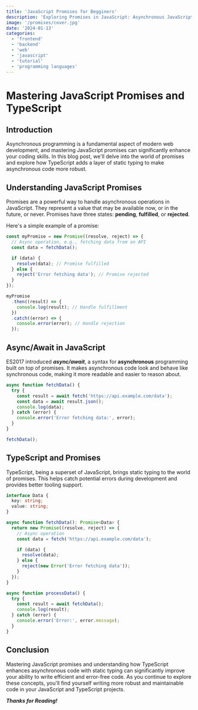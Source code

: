 ```yaml
---
title: 'JavaScript Promises for Begginers'
description: 'Exploring Promises in JavaScript: Asynchronous JavaScript'
image: '/promises/cover.jpg'
date: '2024-01-13'
categories:
  - 'frontend'
  - 'backend'
  - 'web'
  - 'javascript'
  - 'tutorial'
  - 'programming languages'
---
```


# Mastering JavaScript Promises and TypeScript

## Introduction

Asynchronous programming is a fundamental aspect of modern web development, and mastering JavaScript promises can significantly enhance your coding skills. In this blog post, we'll delve into the world of promises and explore how TypeScript adds a layer of static typing to make asynchronous code more robust.

## Understanding JavaScript Promises

Promises are a powerful way to handle asynchronous operations in JavaScript. They represent a value that may be available now, or in the future, or never. Promises have three states: **pending**, **fulfilled**, or **rejected**.

Here's a simple example of a promise:

```javascript
const myPromise = new Promise((resolve, reject) => {
  // Async operation, e.g., fetching data from an API
  const data = fetchData();

  if (data) {
    resolve(data); // Promise fulfilled
  } else {
    reject('Error fetching data'); // Promise rejected
  }
});

myPromise
  .then((result) => {
    console.log(result); // Handle fulfillment
  })
  .catch((error) => {
    console.error(error); // Handle rejection
  });
```

## Async/Await in JavaScript

ES2017 introduced **_async/await_**, a syntax for **asynchronous** programming built on top of promises. It makes asynchronous code look and behave like synchronous code, making it more readable and easier to reason about.

```javascript
async function fetchData() {
  try {
    const result = await fetch('https://api.example.com/data');
    const data = await result.json();
    console.log(data);
  } catch (error) {
    console.error('Error fetching data:', error);
  }
}

fetchData();
```

## TypeScript and Promises

TypeScript, being a superset of JavaScript, brings static typing to the world of promises. This helps catch potential errors during development and provides better tooling support.

```typescript
interface Data {
  key: string;
  value: string;
}

async function fetchData(): Promise<Data> {
  return new Promise((resolve, reject) => {
    // Async operation
    const data = fetch('https://api.example.com/data');

    if (data) {
      resolve(data);
    } else {
      reject(new Error('Error fetching data'));
    }
  });
}

async function processData() {
  try {
    const result = await fetchData();
    console.log(result);
  } catch (error) {
    console.error('Error:', error.message);
  }
}
```

## Conclusion

Mastering JavaScript promises and understanding how TypeScript enhances asynchronous code with static typing can significantly improve your ability to write efficient and error-free code. As you continue to explore these concepts, you'll find yourself writing more robust and maintainable code in your JavaScript and TypeScript projects.

**_Thanks for Reading!_**

